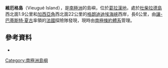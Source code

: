 {{coord|65|40|S|65|13|W|display=title}}

'''維厄格島'''（Vieugué Island），是[[南極洲|南極洲]]的島嶼，位於[[葛拉漢地|葛拉漢地]]，處於[[杜柴拉德島|杜柴拉德島]]西北面1.9公里和[[加西亞角|加西亞角]]西北面22公里的[[格朗迪迪埃海峽|格朗迪迪埃海峽]]西岸，長6公里，由[[讓-巴蒂斯特·夏古|讓-巴蒂斯特·夏古]]率領的[[法國|法國]]探險隊發現，現時由[[南極條約體系|南極條約體系]]管理。

==參考資料==
* {{usgs-gazetteer}}

{{DEFAULTSORT:Vieugue Island}}
[[Category:南極洲島嶼|Category:南極洲島嶼]]


{{GrahamCoast-geo-stub}}